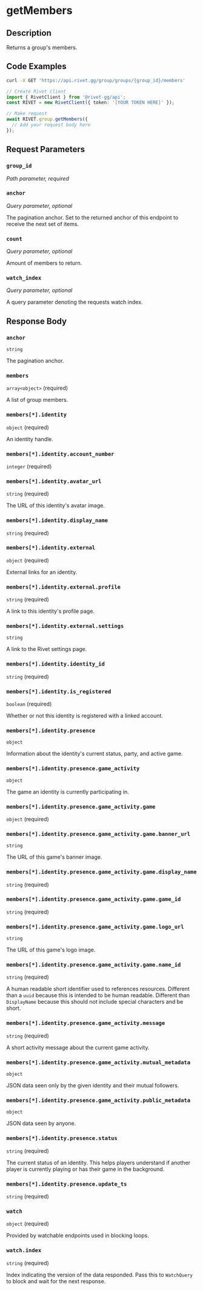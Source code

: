 

# getMembers



## Description

Returns a group's members.


## Code Examples

<CodeGroup title='Request' tag='GET' label='https://api.rivet.gg/group/groups/{group_id}/members'>

```bash {{ "title": "cURL" }}
curl -X GET 'https://api.rivet.gg/group/groups/{group_id}/members'
```

```ts
// Create Rivet client
import { RivetClient } from '@rivet-gg/api';
const RIVET = new RivetClient({ token: '[YOUR TOKEN HERE]' });

// Make request
await RIVET.group.getMembers({
  // Add your request body here
});
```

</CodeGroup>


## Request Parameters


### `group_id`

_Path parameter, required_





### `anchor`

_Query parameter, optional_


The pagination anchor. Set to the returned anchor of this endpoint to receive the next set of items.


### `count`

_Query parameter, optional_


Amount of members to return.


### `watch_index`

_Query parameter, optional_


A query parameter denoting the requests watch index.


## Response Body

### `anchor`

`string`

The pagination anchor.

### `members`

`array<object>` (required)

A list of group members.

### `members[*].identity`

`object` (required)

An identity handle.

### `members[*].identity.account_number`

`integer` (required)

### `members[*].identity.avatar_url`

`string` (required)

The URL of this identity's avatar image.

### `members[*].identity.display_name`

`string` (required)

### `members[*].identity.external`

`object` (required)

External links for an identity.

### `members[*].identity.external.profile`

`string` (required)

A link to this identity's profile page.

### `members[*].identity.external.settings`

`string`

A link to the Rivet settings page.

### `members[*].identity.identity_id`

`string` (required)

### `members[*].identity.is_registered`

`boolean` (required)

Whether or not this identity is registered with a linked account.

### `members[*].identity.presence`

`object`

Information about the identity's current status, party, and active game.

### `members[*].identity.presence.game_activity`

`object`

The game an identity is currently participating in.

### `members[*].identity.presence.game_activity.game`

`object` (required)

### `members[*].identity.presence.game_activity.game.banner_url`

`string`

The URL of this game's banner image.

### `members[*].identity.presence.game_activity.game.display_name`

`string` (required)

### `members[*].identity.presence.game_activity.game.game_id`

`string` (required)

### `members[*].identity.presence.game_activity.game.logo_url`

`string`

The URL of this game's logo image.

### `members[*].identity.presence.game_activity.game.name_id`

`string` (required)

A human readable short identifier used to references resources. Different than a `uuid` because this is intended to be human readable. Different than `DisplayName` because this should not include special characters and be short.

### `members[*].identity.presence.game_activity.message`

`string` (required)

A short activity message about the current game activity.

### `members[*].identity.presence.game_activity.mutual_metadata`

`object`

JSON data seen only by the given identity and their mutual followers.

### `members[*].identity.presence.game_activity.public_metadata`

`object`

JSON data seen by anyone.

### `members[*].identity.presence.status`

`string` (required)

The current status of an identity. This helps players understand if another player is currently playing or has their game in the background.

### `members[*].identity.presence.update_ts`

`string` (required)

### `watch`

`object` (required)

Provided by watchable endpoints used in blocking loops.

### `watch.index`

`string` (required)

Index indicating the version of the data responded.
Pass this to `WatchQuery` to block and wait for the next response.




